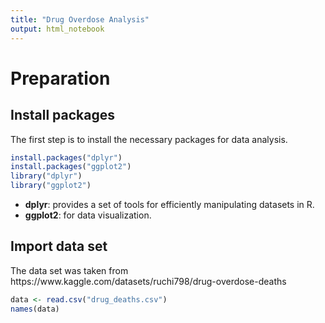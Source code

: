 ```yaml
---
title: "Drug Overdose Analysis"
output: html_notebook
---
```


# Preparation

## Install packages

The first step is to install the necessary packages for data analysis.

```r
install.packages("dplyr")
install.packages("ggplot2")
library("dplyr")
library("ggplot2")
```

- **dplyr**: provides a set of tools for efficiently manipulating datasets in R.
- **ggplot2**: for data visualization.

## Import data set

The data set was taken from https://www.kaggle.com/datasets/ruchi798/drug-overdose-deaths

```r
data <- read.csv("drug_deaths.csv")
names(data)
```
